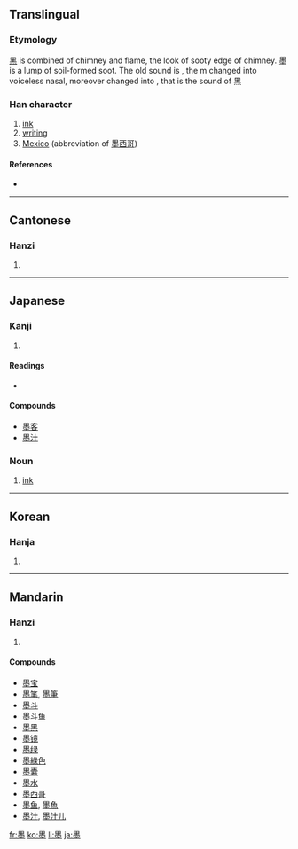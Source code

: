 ==Translingual==

===Etymology===
[[黑]] is combined of chimney and flame, the look of sooty edge of chimney. 墨 is a lump of soil-formed soot. The old sound is {{IPAchar|/ mək /}}, the m changed into voiceless nasal, moreover changed into {{IPAchar|/ hək /}}, that is the sound of 黑

===Han character===
{{Han char|rn=32|rad=土|as=11|sn=15|four=6010<sub>4</sub>|canj=田土火土 (WGFG)}}

# [[ink]]
# [[writing]]
# [[Mexico]] (abbreviation of [[墨西哥]])

====References====
* {{Han ref|kx=0238.400|dkj=05469|dj=0478.020|hdz=10487.030|uh=58A8|ud=22696|bh=BEA5|bd=48805}}

----

==Cantonese==

===Hanzi===
{{yue-hanzi|jyut=|y=mak6}}

# {{defn|Cantonese}}

----

==Japanese==

===Kanji===
{{ja-kanji|grade=c|rs=土11}}

# {{defn|Japanese}}

====Readings====
* {{ja-readings|on=[[ぼく]] (boku), [[もく]] (moku)|kun=[[すみ]] (sumi)}}

====Compounds====
* [[墨客]]
* [[墨汁]]

===Noun===
{{ja-noun|k|hira=すみ|rom=sumi}}

# [[ink]]

----

==Korean==

===Hanja===
{{ko-hanja|hangeul=묵|rv=muk|mr=muk}}

# {{defn|Korean}}

----

==Mandarin==

===Hanzi===
{{cmn-hanzi|pin=[[dūn]] ([[dun1]]), [[mò]] ([[mo4]])|wg=tun<sup>1</sup>, mo<sup>4</sup>}}

# {{defn|Mandarin}}

====Compounds====
* [[墨宝]]
* [[墨笔]], [[墨筆]]
* [[墨斗]]
* [[墨斗鱼]]
* [[墨黑]]
* [[墨镜]]
* [[墨绿]]
* [[墨綠色]]
* [[墨囊]]
* [[墨水]]
* [[墨西哥]]
* [[墨鱼]], [[墨魚]]
* [[墨汁]], [[墨汁儿]]

[[fr:墨]]
[[ko:墨]]
[[li:墨]]
[[ja:墨]]
